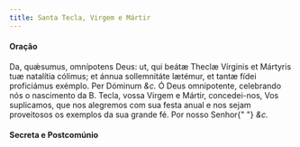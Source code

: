 ```yaml
---
title: Santa Tecla, Virgem e Mártir
---
```


<h4 class="text-center">Oração</h4>
<div class="grid grid-cols-2 gap-5">
  <span class="text-justify">
    Da, quǽsumus, omnípotens Deus: ut, qui beátæ Theclæ Vírginis et Mártyris tuæ
    natalítia cólimus; et ánnua sollemnitáte lætémur, et tantæ fídei proficiámus
    exémplo. Per Dóminum <em>&c.</em>
  </span>
  <span class="text-justify">
    Ó Deus omnipotente, celebrando nós o nascimento da B. Tecla, vossa Virgem e
    Mártir, concedei-nos, Vos suplicamos, que nos alegremos com sua festa anual
    e nos sejam proveitosos os exemplos da sua grande fé. Por nosso Senhor{" "}
    <em>&c.</em>
  </span>
</div>

<h4 class="text-center">Secreta e Postcomúnio</h4>
